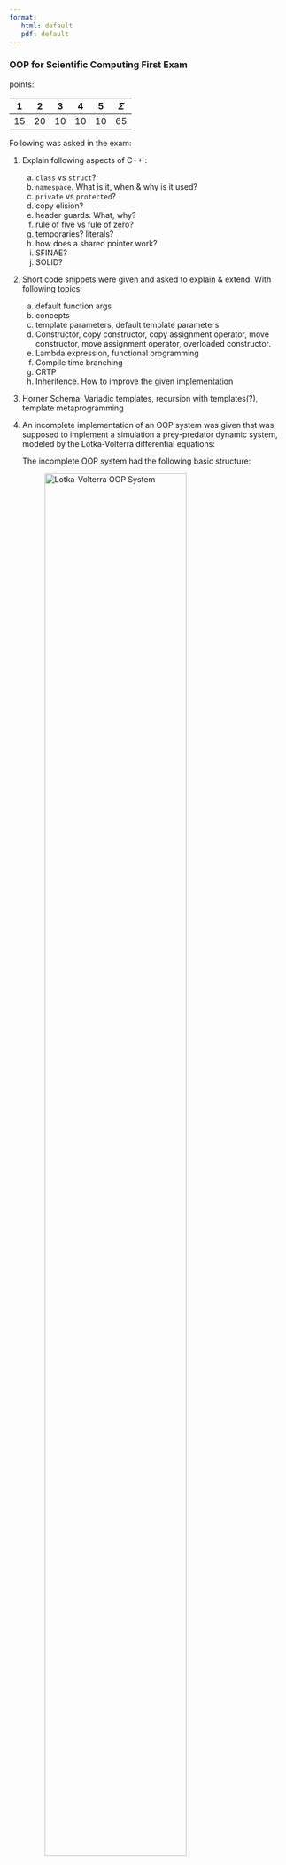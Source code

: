 ```yaml
---
format: 
   html: default
   pdf: default
---
```



### OOP for Scientific Computing First Exam


points: 

| 1   | 2   | 3   | 4   | 5   | $\Sigma$ |
| --- | --- | --- | --- | --- | -------- |
| 15  | 20  | 10  | 10  | 10  | 65       |

Following was asked in the exam: 

1. Explain following aspects of C++ :
    a. `class` vs `struct`?
    b. `namespace`. What is it, when & why is it used? 
    c. `private` vs `protected`?
    d. copy elision? 
    e. header guards. What, why? 
    f. rule of five vs fule of zero? 
    g. temporaries? literals? 
    h. how does a shared pointer work?
    i. SFINAE? 
    j. SOLID? 
2. Short code snippets were given and asked to explain & extend. With following topics:
   a. default function args
   b. concepts
   c. template parameters, default template parameters
   d. Constructor, copy constructor, copy assignment operator, move constructor, 
      move assignment operator, overloaded constructor. 
   e. Lambda expression, functional programming
   f. Compile time branching
   g. CRTP
   h. Inheritence. How to improve the given implementation
3. Horner Schema: Variadic templates, recursion with templates(?), template metaprogramming
4. An incomplete implementation of an OOP system was given that was supposed to implement a simulation
   a prey-predator dynamic system, modeled by the Lotka-Volterra differential equations:
   
   \begin{align*}
   &\frac{dx}{dt} = \alpha x - \beta xy, \\
   &\frac{dy}{dt} = \gamma y - \delta xy
   \end{align*}
    
   The incomplete OOP system had the following basic structure: 

   ![Lotka-Volterra OOP System](./imgs/lotka-volterra-system.png){width="80%"}

   a) Implement the `PreyPredatorData Simulate(int steps, double dt)` that creates a `PreyPredatorData` object,
      populates its members with the simulation data based on the Lotka-Volterra difference equations 
      and returns the object:

    \begin{align*}
    &X_{n + 1} = X_n + \Delta t (\alpha x_n - \beta x_ny_n) \\
    &Y_{n + 1} = Y_n + \Delta t (\delta x_ny_n- \gamma y_n)
    \end{align*}

    b) ?
5. ?